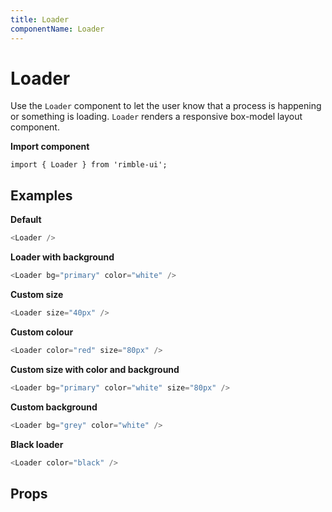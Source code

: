 ```yaml
---
title: Loader
componentName: Loader
---
```



# Loader

Use the `Loader` component to let the user know that a process is happening or something is loading. `Loader` renders a responsive box-model layout component.

**Import component**

```lang=jsx
import { Loader } from 'rimble-ui';
```

## Examples

**Default**

```js is=react-live
<Loader />
```

**Loader with background**

```js is=react-live
<Loader bg="primary" color="white" />
```

**Custom size**

```js is=react-live
<Loader size="40px" />
```

**Custom colour**

```js is=react-live
<Loader color="red" size="80px" />
```

**Custom size with color and background**

```js is=react-live
<Loader bg="primary" color="white" size="80px" />
```

**Custom background**

```js is=react-live
<Loader bg="grey" color="white" />
```

**Black loader**

```js is=react-live
<Loader color="black" />
```

## Props

<PropsTable propMetaData={props.propMetaData} />

